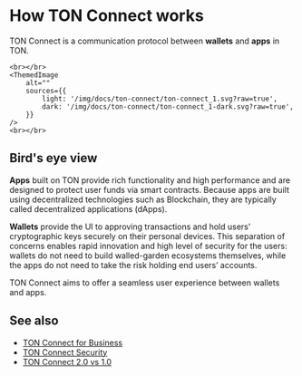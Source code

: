
# How TON Connect works

TON Connect is a communication protocol between **wallets** and **apps** in TON.


````mdx-code-block
<br></br>
<ThemedImage
    alt=""
    sources={{
        light: '/img/docs/ton-connect/ton-connect_1.svg?raw=true',
        dark: '/img/docs/ton-connect/ton-connect_1-dark.svg?raw=true',
    }}
/>
<br></br>
````
## Bird's eye view

**Apps** built on TON provide rich functionality and high performance and are designed to protect user funds via smart contracts. Because apps are built using decentralized technologies such as Blockchain, they are typically called decentralized applications (dApps).

**Wallets** provide the UI to approving transactions and hold users’ cryptographic keys securely on their personal devices.
This separation of concerns enables rapid innovation and high level of security for the users: wallets do not need to build walled-garden ecosystems themselves, while the apps do not need to take the risk holding end users’ accounts.

TON Connect aims to offer a seamless user experience between wallets and apps.

## See also

- [TON Connect for Business](/develop/dapps/ton-connect/business)
- [TON Connect Security](/develop/dapps/ton-connect/security)
- [TON Connect 2.0 vs 1.0](/develop/dapps/ton-connect/comparison)


